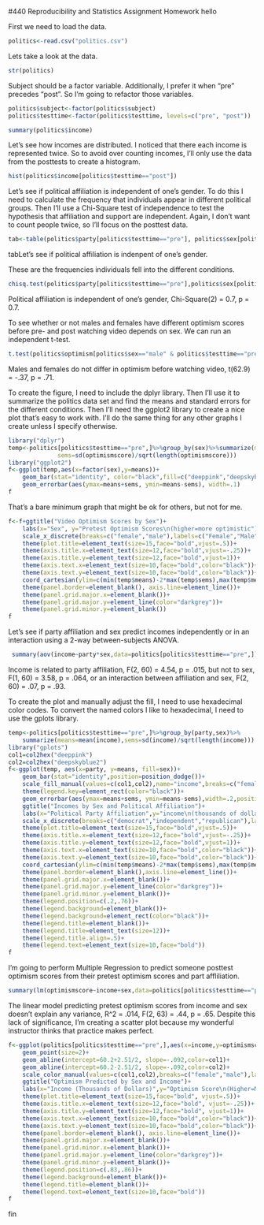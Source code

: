 #440 Reproducibility and Statistics Assignment Homework
hello
<!-- This is an Rmd comment. -->
<!--
You can make comments several lines long by inserting
the text in between the the start and the end of the 
comment.

Comments are where I'll tell you what to do. You should
use the space directly below the comments to do what
the comment asks. You should also describe what you're
doing to make it obvious to the reader so they can
easily follow your logic in a fully reproducible way.
For any statistical tests you run, you should explain
the results in plain English and present the statistics
as you would in an APA style manuscript. For any symbols
you don't know how to use/can't use, feel free to use the name
instead (e.g. alpha)
--> 

<!-- Load the politics.csv data file. -->
First we need to load the data.

```r
politics<-read.csv("politics.csv")
```

<!-- 
Check the structure.
subject, party, testtime, minwage, and sex need to be factors.
optimismscore and income should be integer and numeric vectors.

Fix any variables that aren't right.
-->
Lets take a look at the data.
```r
str(politics)
```

Subject should be a factor variable. Additionally, I prefer
it when "pre" precedes "post". So I'm going to refactor those
variables.

```r
politics$subject<-factor(politics$subject)
politics$testtime<-factor(politics$testtime, levels=c("pre", "post"))
```

<!-- Find the minimum, mean, and variance for posttest
optimism scores. -->

```r
summary(politics$income)
```
<!-- Create a histogram of posttest optimism scores.
Feel free to use the default ugly settings since
we didn't cover how to do this in ggplot2. If
you're a real go-getter, see if you can figure
out how to make a prettier histogram with better
labels, etc. using ggplot2. -->
Let's see how incomes are distributed. I noticed that there
each income is represented twice. So to avoid over counting
incomes, I'll only use the data from the posttests to create
a histogram.
```r
hist(politics$income[politics$testtime=="post"])
```

<!-- Run a test to determine whether political affiliation
is independent of one's gender.
Present the data supporting your analyses in graphical or
tabular form.
-->
Let's see if political affiliation is independent of one's gender. To do this I need to calculate the frequency
that individuals appear in different political groups. Then I'll
use a Chi-Square test of independence to test the hypothesis that
affiliation and support are independent. Again, I don't want
to count people twice, so I'll focus on the posttest data.
```r
tab<-table(politics$party[politics$testtime=="pre"], politics$sex[politics$testtime=="pre"])
```
tabLet's see if political affiliation is indenpent of one's gender.

These are the frequencies individuals fell into the different
conditions.

```r
chisq.test(politics$party[politics$testtime=="pre"],politics$sex[politics$testtime=="pre"])
```

Political affiliation is independent of one's gender,  Chi-Square(2) = 0.7, p = 0.7.




<!-- Run a test to determine whether or not males and females
have different incomes.
Create a graph to display your data that includes the relevant
means and standard errors.-->


<!-- See if male and females with different political affiliations
have different posttest optimism scores. Create a graph to display
your data that includes the relevant means and standard errors.-->

<!-- Create a line graph for the same data. With
error bars of course!-->


<!-- Run a test to see if optimism scores pre- and post
watching videos depends on sex.-->


To see whether or not males and females have different optimism 
scores before pre- and post watching video depends on sex. We can run an independent t-test.

```r
t.test(politics$optimism[politics$sex=="male" & politics$testtime=="pre"],politics$optimism[politics$sex=="female" & politics$testtime=="pre"])
```

Males and females do not differ in optimism before watching video,
t(62.9) = -.37, p = .71.

To create the figure, I need to include the dplyr library. Then
I'll use it to summarize the politics data set and find the means
and standard errors for the different conditions. Then I'll need
the ggplot2 library to create a nice plot that's easy to work with.
I'll do the same thing for any other graphs I create unless I
specify otherwise.

```r
library("dplyr")
temp<-politics[politics$testtime=="pre",]%>%group_by(sex)%>%summarize(means=mean(optimismscore),
              sems=sd(optimismscore)/sqrt(length(optimismscore)))
library("ggplot2")
f<-ggplot(temp,aes(x=factor(sex),y=means))+
    geom_bar(stat="identity", color="black",fill=c("deeppink","deepskyblue2"))+
    geom_errorbar(aes(ymax=means+sems, ymin=means-sems), width=.1)
f
```

That's a bare minimum graph that might be ok for others, but not for me.

```r
f<-f+ggtitle("Video Optimism Scores by Sex")+
    labs(x="Sex", y="Pretest Optimism Scores\n(higher=more optimistic")+
    scale_x_discrete(breaks=c("female","male"),labels=c("Female","Male"))+
    theme(plot.title=element_text(size=15,face="bold",vjust=.5))+
    theme(axis.title.x=element_text(size=12,face="bold",vjust=-.25))+
    theme(axis.title.y=element_text(size=12,face="bold",vjust=1))+
    theme(axis.text.x=element_text(size=10,face="bold",color="black"))+
    theme(axis.text.y=element_text(size=10,face="bold",color="black"))+
    coord_cartesian(ylim=c(min(temp$means)-2*max(temp$sems),max(temp$means)+2*max(temp$sems)))+
    theme(panel.border=element_blank(), axis.line=element_line())+
    theme(panel.grid.major.x=element_blank())+
    theme(panel.grid.major.y=element_line(color="darkgrey"))+
    theme(panel.grid.minor.y=element_blank())
f
```

<!-- See if male and females with different political affiliations
have different incomes. Create a graph to display your data that
includes the relevant means and standard errors.-->
Let's see if party affiliation and sex predict incomes independently
or in an interaction using a 2-way between-subjects ANOVA.

```r
 summary(aov(income~party*sex,data=politics[politics$testtime=="pre",]))
```

Income is related to party affiliation, F(2, 60) = 4.54, p = .015, but not
to sex, F(1, 60) = 3.58, p = .064, or an interaction between affiliation
and sex, F(2, 60) = .07, p = .93.

To create the plot and manually adjust the fill, I need to use
hexadecimal color codes. To convert the named colors I like
to hexadecimal, I need to use the gplots library.

```r
temp<-politics[politics$testtime=="pre",]%>%group_by(party,sex)%>%
    summarize(means=mean(income),sems=sd(income)/sqrt(length(income)))
library("gplots")
col1=col2hex("deeppink")
col2=col2hex("deepskyblue2")
f<-ggplot(temp, aes(x=party, y=means, fill=sex))+
    geom_bar(stat="identity",position=position_dodge())+
    scale_fill_manual(values=c(col1,col2),name="income",breaks=c("female","male"),labels=c("Female", "Male"))+
    theme(legend.key=element_rect(color="black"))+
    geom_errorbar(aes(ymax=means+sems, ymin=means-sems),width=.2,position=position_dodge(.9))+
    ggtitle("Incomes by Sex and Political Affiliation")+
    labs(x="Political Party Affiliation",y="income\n(thousands of dollars)")+
    scale_x_discrete(breaks=c("democrat","independent","republican"),labels=c("Democrat","Independent","Republican"))+
    theme(plot.title=element_text(size=15,face="bold",vjust=.5))+
    theme(axis.title.x=element_text(size=12,face="bold",vjust=-.25))+
    theme(axis.title.y=element_text(size=12,face="bold",vjust=1))+
    theme(axis.text.x=element_text(size=10,face="bold",color="black"))+
    theme(axis.text.y=element_text(size=10,face="bold",color="black"))+
    coord_cartesian(ylim=c(min(temp$means)-2*max(temp$sems),max(temp$means)+2*max(temp$sems)))+
    theme(panel.border=element_blank(),axis.line=element_line())+
    theme(panel.grid.major.x=element_blank())+
    theme(panel.grid.major.y=element_line(color="darkgrey"))+
    theme(panel.grid.minor.y=element_blank())+
    theme(legend.position=c(.2,.76))+
    theme(legend.background=element_blank())+
    theme(legend.background=element_rect(color="black"))+
    theme(legend.title=element_blank())+
    theme(legend.title=element_text(size=12))+
    theme(legend.title.align=.5)+
    theme(legend.text=element_text(size=10,face="bold"))
f
```

<!-- Run a Multiple Regression Analysis to see
whether you can predict someones posttest optimism
scores from their pretest optimism scores and party
affiliation. Create a figure that shows the distributions
of pre- and posttest optimism scores and sex and create
lines that best fit the data for both sexes regardless of
whether the lines are warranted based on the statistical
analyses-->

I'm going to perform Multiple Regression
to predict someone posttest optimism scores from their pretest optimism scores and part affliliation.

```r
summary(lm(optimismscore~income+sex,data=politics[politics$testtime=="pre",]))
```

The linear model predicting pretest optimism scores from income
and sex doesn't explain any variance, R^2 = .014, F(2, 63) = .44,
p = .65. Despite this lack of significance, I'm creating a
scatter plot because my wonderful instructor thinks that practice
makes perfect.

```r
f<-ggplot(politics[politics$testtime=="pre",],aes(x=income,y=optimismscore,color=sex))+
    geom_point(size=2)+
    geom_abline(intercept=60.2+2.51/2, slope=-.092,color=col1)+
    geom_abline(intercept=60.2-2.51/2, slope=-.092,color=col2)+
    scale_color_manual(values=c(col1,col2),breaks=c("female","male"),labels=c("Female","Male"))+
    ggtitle("Optimism Predicted by Sex and Income")+
    labs(x="Income (Thousands of Dollars)",y="Optimism Score\n(Higher=More)")+
    theme(plot.title=element_text(size=15,face="bold", vjust=.5))+
    theme(axis.title.x=element_text(size=12,face="bold", vjust=-.25))+
    theme(axis.title.y=element_text(size=12,face="bold", vjust=1))+
    theme(axis.text.x=element_text(size=10,face="bold",color="black"))+
    theme(axis.text.y=element_text(size=10,face="bold",color="black"))+
    theme(panel.border=element_blank(), axis.line=element_line())+
    theme(panel.grid.major.x=element_blank())+
    theme(panel.grid.minor.x=element_blank())+
    theme(panel.grid.major.y=element_line(color="darkgrey"))+
    theme(panel.grid.minor.y=element_blank())+
    theme(legend.position=c(.83,.86))+
    theme(legend.background=element_blank())+
    theme(legend.title=element_blank())+
    theme(legend.text=element_text(size=10,face="bold"))
f
```

fin

